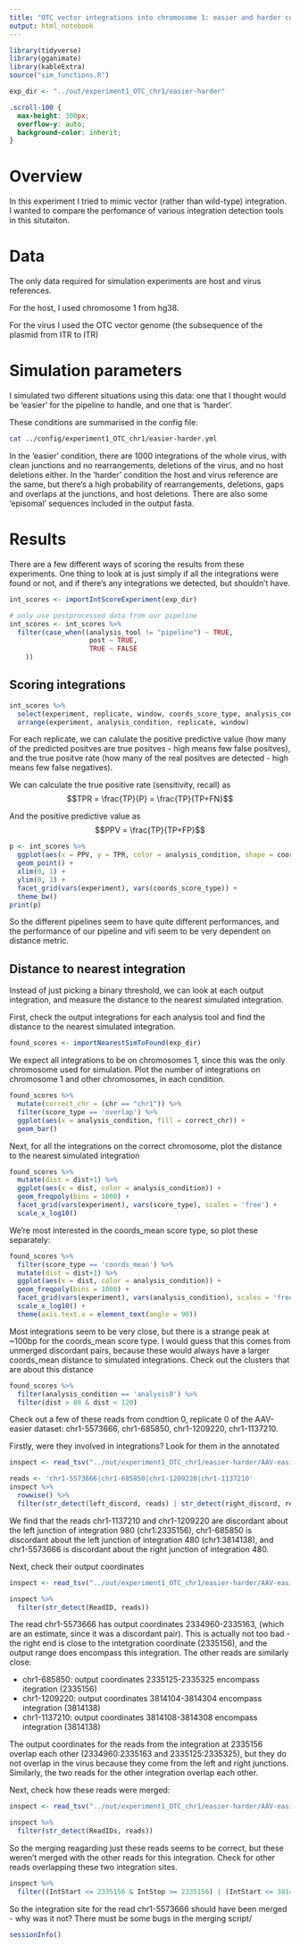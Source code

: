 ```yaml
---
title: "OTC vector integrations into chromosome 1: easier and harder conditions, scored integrations"
output: html_notebook
---
```


```r
library(tidyverse)
library(gganimate)
library(kableExtra)
source("sim_functions.R")

exp_dir <- "../out/experiment1_OTC_chr1/easier-harder"
```

```css
.scroll-100 {
  max-height: 300px;
  overflow-y: auto;
  background-color: inherit;
}
```


# Overview
In this experiment I tried to mimic vector (rather than wild-type) integration.  I wanted to compare the perfomance of various integration detection tools in this situtaiton.

# Data
The only data required for simulation experiments are host and virus references.  

For the host, I used chromosome 1 from hg38.   

For the virus I used the OTC vector genome (the subsequence of the plasmid from ITR to ITR)

# Simulation parameters

I simulated two different situations using this data: one that I thought would be 'easier' for the pipeline to handle, and one that is 'harder'.

These conditions are summarised in the config file:

```bash
cat ../config/experiment1_OTC_chr1/easier-harder.yml
```


In the 'easier' condition, there are 1000 integrations of the whole virus, with clean junctions and no rearrangements, deletions of the virus, and no host deletions either.  In the 'harder' condition the host and virus reference are the same, but there's a high probability of rearrangements, deletions, gaps and overlaps at the junctions, and host deletions.  There are also some 'episomal' sequences included in the output fasta.


# Results

There are a few different ways of scoring the results from these experiments.  One thing to look at is just simply if all the integrations were found or not, and if there's any integrations we detected, but shouldn't have.


```r
int_scores <- importIntScoreExperiment(exp_dir) 

# only use postprocessed data from our pipeline
int_scores <- int_scores %>% 
  filter(case_when((analysis_tool != "pipeline") ~ TRUE,
                    post ~ TRUE,
                    TRUE ~ FALSE
    )) 
```

## Scoring integrations

```r
int_scores %>% 
  select(experiment, replicate, window, coords_score_type, analysis_condition, TPR, PPV, tp:fn, results_file) %>% 
  arrange(experiment, analysis_condition, replicate, window) 

```

For each replicate, we can calulate the positive predictive value (how many of the predicted positves are true positves - high means few false positves), and the true positve rate (how many of the real positves are detected - high means few false negatives).


We can calculate the true positive rate (sensitivity, recall) as
$$TPR = \frac{TP}{P} = \frac{TP}{TP+FN}$$

And the positive predictive value as
$$PPV = \frac{TP}{TP+FP}$$

```r
p <- int_scores %>% 
  ggplot(aes(x = PPV, y = TPR, color = analysis_condition, shape = coords_score_type)) +
  geom_point() +
  xlim(0, 1) +
  ylim(0, 1) +
  facet_grid(vars(experiment), vars(coords_score_type)) +
  theme_bw()
print(p)
```

So the different pipelines seem to have quite different performances, and the performance of our pipeline and vifi seem to be very dependent on distance metric.

## Distance to nearest integration

Instead of just picking a binary threshold, we can look at each output integration, and measure the distance to the nearest simulated integration.

First, check the output integrations for each analysis tool and find the distance to the nearest simulated integration.

```r
found_scores <- importNearestSimToFound(exp_dir) 
```

We expect all integrations to be on chromosomes 1, since this was the only chromosome used for simulation.  Plot the number of integrations on chromosome 1 and other chromosomes, in each condition.


```r
found_scores %>% 
  mutate(correct_chr = (chr == "chr1")) %>% 
  filter(score_type == 'overlap') %>% 
  ggplot(aes(x = analysis_condition, fill = correct_chr)) +
  geom_bar()
```

Next, for all the integrations on the correct chromosome, plot the distance to the nearest simulated integration

```r
found_scores %>% 
  mutate(dist = dist+1) %>% 
  ggplot(aes(x = dist, color = analysis_condition)) +
  geom_freqpoly(bins = 1000) +
  facet_grid(vars(experiment), vars(score_type), scales = 'free') +
  scale_x_log10()
```

We're most interested in the coords_mean score type, so plot these separately:
```r
found_scores %>% 
  filter(score_type == 'coords_mean') %>% 
  mutate(dist = dist+1) %>% 
  ggplot(aes(x = dist, color = analysis_condition)) +
  geom_freqpoly(bins = 1000) +
  facet_grid(vars(experiment), vars(analysis_condition), scales = 'free_y') +
  scale_x_log10() +
  theme(axis.text.x = element_text(angle = 90))
```

Most integrations seem to be very close, but there is a strange peak at ~100bp for the coords_mean score type.  I would guess that this comes from unmerged discordant pairs, because these would always  have a larger coords_mean distance to simulated integrations.  Check out the clusters that are about this distance

```r
found_scores %>% 
  filter(analysis_condition == 'analysis0') %>% 
  filter(dist > 80 & dist < 120) 
```


Check out a few of these reads from condtion 0, replicate 0 of the AAV-easier dataset: chr1-5573666, chr1-685850, chr1-1209220, chr1-1137210.

Firstly, were they involved in integrations? Look for them in the annotated

```r
inspect <- read_tsv("../out/experiment1_OTC_chr1/easier-harder/AAV-easier/sim_ints/cond0.rep0.int-info.annotated.tsv")
```

```r
reads <- 'chr1-5573666|chr1-685850|chr1-1209220|chr1-1137210'
inspect %>% 
  rowwise() %>% 
  filter(str_detect(left_discord, reads) | str_detect(right_discord, reads))
```

We find that the reads chr1-1137210 and chr1-1209220 are discordant about the left junction of integration 980 (chr1:2335156), chr1-685850 is discordant about the left junction of integration 480 (chr1:3814138), and chr1-5573666 is discordant about the right junction of integration 480.

Next, check their output coordinates

```r
inspect <- read_tsv("../out/experiment1_OTC_chr1/easier-harder/AAV-easier_analysis0/ints/cond0.rep0.hg38.AAV2.integrations.post.txt")
```

```r
inspect %>% 
  filter(str_detect(ReadID, reads))
```

The read chr1-5573666 has output coordinates 2334960-2335163, (which are an estimate, since it was a discordant pair).  This is actually not too bad - the right end is close to the intetgration coordinate (2335156), and the output range does encompass this integration.  The other reads are similarly close: 

- chr1-685850: output coordinates 2335125-2335325 encompass itegration (2335156)
- chr1-1209220: output coordinates 3814104-3814304 encompass integration (3814138)
- chr1-1137210: output coordinates 3814108-3814308 encompass integration (3814138)

The output coordinates for the reads from the integration at 2335156 overlap each other (2334960:2335163 and 2335125:2335325), but they do not overlap in the virus because they come from the left and right junctions.  Similarly, the two reads for the other integration overlap each other.


Next, check how these reads were merged:

```r
inspect <- read_tsv("../out/experiment1_OTC_chr1/easier-harder/AAV-easier_analysis0/ints/cond0.rep0.hg38.AAV2.integrations.post.merged.txt")
```
```r
inspect %>% 
  filter(str_detect(ReadIDs, reads))
```
 
So the merging reagarding just these reads seems to be correct, but these weren't merged with the other reads for this integration.  Check for other reads overlapping these two integration sites.

```r
inspect %>% 
  filter((IntStart <= 2335156 & IntStop >= 2335156) | (IntStart <= 3814138 & IntStop >= 3814138))
```

So the integration site for the read chr1-5573666 should have been merged - why was it not?  There must be some bugs in the merging script/



```r
sessionInfo()
```

